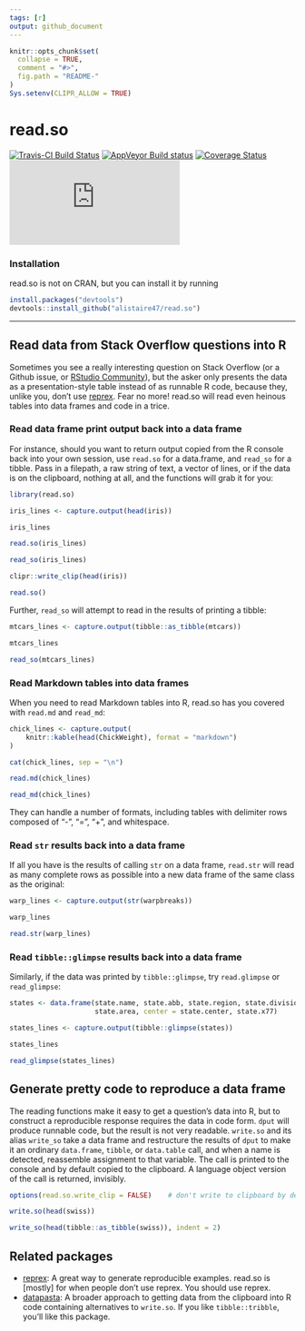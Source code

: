 ```yaml
---
tags: [r]
output: github_document
---
```


<!-- README.md is generated from README.Rmd. Please edit that file -->

```r
knitr::opts_chunk$set(
  collapse = TRUE,
  comment = "#>",
  fig.path = "README-"
)
Sys.setenv(CLIPR_ALLOW = TRUE)
```

# read.so

[![Travis-CI Build Status](https://travis-ci.org/alistaire47/read.so.svg?branch=master)](https://travis-ci.org/alistaire47/read.so)
[![AppVeyor Build status](https://ci.appveyor.com/api/projects/status/17mg5b1yd926krpk?svg=true)](https://ci.appveyor.com/project/alistaire47/read-so)
[![Coverage Status](https://img.shields.io/codecov/c/github/alistaire47/read.so/master.svg)](https://codecov.io/github/alistaire47/read.so?branch=master)
[![CRAN_Status_Badge](http://www.r-pkg.org/badges/version/read.so)](https://cran.r-project.org/package=read.so)


### Installation

read.so is not on CRAN, but you can install it by running

```r
install.packages("devtools")
devtools::install_github("alistaire47/read.so")
```

---

## Read data from Stack Overflow questions into R

Sometimes you see a really interesting question on Stack Overflow (or a Github 
issue, or [RStudio Community](https://community.rstudio.com/)), but the asker 
only presents the data as a presentation-style table instead of as runnable R 
code, because they, unlike you, don't use 
[reprex](http://reprex.tidyverse.org/). Fear no more! read.so will read even 
heinous tables into data frames and code in a trice.

### Read data frame print output back into a data frame

For instance, should you want to return output copied from the R console back 
into your own session, use `read.so` for a data.frame, and `read_so` for a 
tibble. Pass in a filepath, a raw string of text, a vector of lines, or if the 
data is on the clipboard, nothing at all, and the functions will grab it for 
you:

```r
library(read.so)

iris_lines <- capture.output(head(iris))

iris_lines

read.so(iris_lines)

read_so(iris_lines)

clipr::write_clip(head(iris))

read.so()
```

Further, `read_so` will attempt to read in the results of printing a tibble:

```r
mtcars_lines <- capture.output(tibble::as_tibble(mtcars))

mtcars_lines

read_so(mtcars_lines)
```

### Read Markdown tables into data frames

When you need to read Markdown tables into R, read.so has you covered 
with `read.md` and `read_md`:

```r
chick_lines <- capture.output(
    knitr::kable(head(ChickWeight), format = "markdown")
)

cat(chick_lines, sep = "\n")

read.md(chick_lines)

read_md(chick_lines)
```

They can handle a number of formats, including tables with delimiter rows 
composed of "-", "=", "+", and whitespace.


### Read `str` results back into a data frame

If all you have is the results of calling `str` on a data frame, `read.str` 
will read as many complete rows as possible into a new data frame of the same 
class as the original:

```r
warp_lines <- capture.output(str(warpbreaks))

warp_lines

read.str(warp_lines)
```

### Read `tibble::glimpse` results back into a data frame

Similarly, if the data was printed by `tibble::glimpse`, try `read.glimpse` 
or `read_glimpse`:

```r
states <- data.frame(state.name, state.abb, state.region, state.division, 
                     state.area, center = state.center, state.x77)

states_lines <- capture.output(tibble::glimpse(states))

states_lines

read_glimpse(states_lines)
```

## Generate pretty code to reproduce a data frame

The reading functions make it easy to get a question's data into R, but to 
construct a reproducible response requires the data in code form. `dput` will 
produce runnable code, but the result is not very readable. `write.so` and its 
alias `write_so` take a data frame and restructure the results of `dput` to 
make it an ordinary `data.frame`, `tibble`, or `data.table` call, 
and when a name is detected, reassemble assignment to that variable. The call 
is printed to the console and by default copied to the clipboard. A language 
object version of the call is returned, invisibly.

```r
options(read.so.write_clip = FALSE)    # don't write to clipboard by default

write.so(head(swiss))

write_so(head(tibble::as_tibble(swiss)), indent = 2)
```

## Related packages

- [reprex](http://reprex.tidyverse.org/): A great way to generate reproducible 
    examples. read.so is [mostly] for when people don't use reprex. You should 
    use reprex.
- [datapasta](https://github.com/MilesMcBain/datapasta): A broader approach to 
    getting data from the clipboard into R code containing alternatives to 
    `write.so`. If you like `tibble::tribble`, you'll like this package.
